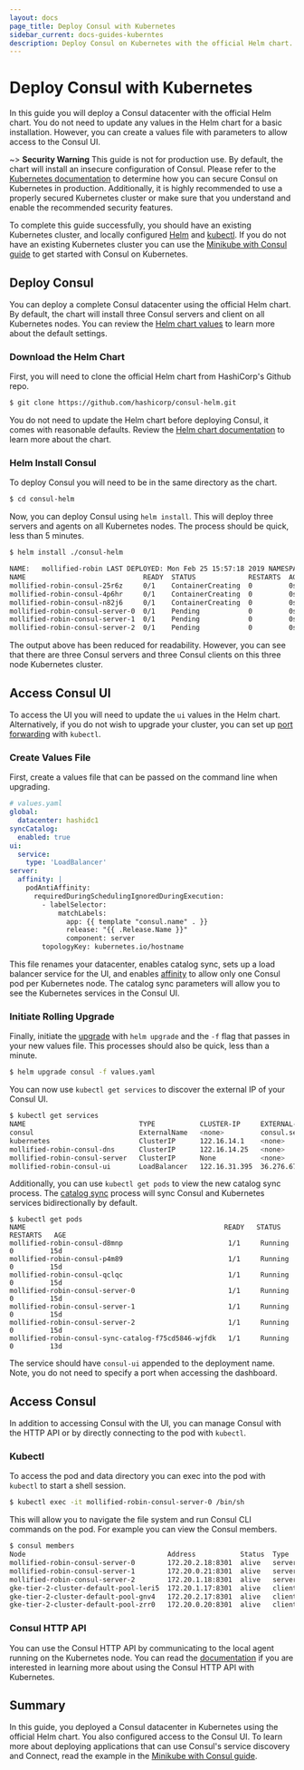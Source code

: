 ```yaml
---
layout: docs
page_title: Deploy Consul with Kubernetes
sidebar_current: docs-guides-kuberntes
description: Deploy Consul on Kubernetes with the official Helm chart.
---
```


# Deploy Consul with Kubernetes

In this guide you will deploy a Consul datacenter with the official Helm chart.
You do not need to update any values in the Helm chart for a basic
installation. However, you can create a values file with parameters to allow
access to the Consul UI.

~> **Security Warning** This guide is not for production use. By default, the
chart will install an insecure configuration of Consul. Please refer to the
[Kubernetes documentation](https://www.consul.io/docs/platform/k8s/index.html)
to determine how you can secure Consul on Kubernetes in production.
Additionally, it is highly recommended to use a properly secured Kubernetes
cluster or make sure that you understand and enable the recommended security
features.

To complete this guide successfully, you should have an existing Kubernetes
cluster, and locally configured [Helm](https://helm.sh/docs/using_helm/) and
[kubectl](https://kubernetes.io/docs/tasks/tools/install-kubectl/). If you do not have an
existing Kubernetes cluster you can use the [Minikube with Consul guide](https://www.consul.io/docs/guides/minikube.html) to get started
with Consul on Kubernetes.

## Deploy Consul

You can deploy a complete Consul datacenter using the official Helm chart. By
default, the chart will install three Consul
servers and client on all Kubernetes nodes. You can review the
[Helm chart
values](https://www.consul.io/docs/platform/k8s/helm.html#configuration-values-)
to learn more about the default settings.

### Download the Helm Chart

First, you will need to clone the official Helm chart from HashiCorp's Github
repo.

```sh
$ git clone https://github.com/hashicorp/consul-helm.git
```

You do not need to update the Helm chart before deploying Consul, it comes with
reasonable defaults. Review the [Helm chart
documentation](https://www.consul.io/docs/platform/k8s/helm.html) to learn more
about the chart.

### Helm Install Consul

To deploy Consul you will need to be in the same directory as the chart.

```sh
$ cd consul-helm
```

Now, you can deploy Consul using `helm install`. This will deploy three servers
and agents on all Kubernetes nodes. The process should be quick, less than 5
minutes.

```sh
$ helm install ./consul-helm

NAME:   mollified-robin LAST DEPLOYED: Mon Feb 25 15:57:18 2019 NAMESPACE: default STATUS: DEPLOYED
NAME                             READY  STATUS             RESTARTS  AGE
mollified-robin-consul-25r6z     0/1    ContainerCreating  0         0s
mollified-robin-consul-4p6hr     0/1    ContainerCreating  0         0s
mollified-robin-consul-n82j6     0/1    ContainerCreating  0         0s
mollified-robin-consul-server-0  0/1    Pending            0         0s
mollified-robin-consul-server-1  0/1    Pending            0         0s
mollified-robin-consul-server-2  0/1    Pending            0         0s
```

The output above has been reduced for readability. However, you can see that
there are three Consul servers and three Consul clients on this three node
Kubernetes cluster.

## Access Consul UI

To access the UI you will need to update the `ui` values in the Helm chart.
Alternatively, if you do not wish to upgrade your cluster, you can set up [port
forwarding](https://www.consul.io/docs/platform/k8s/run.html#viewing-the-consul-ui) with
`kubectl`.

### Create Values File

First, create a values file that can be passed on the command line when
upgrading.

```yaml
# values.yaml
global:
  datacenter: hashidc1
syncCatalog:
  enabled: true
ui:
  service:
    type: 'LoadBalancer'
server:
  affinity: |
    podAntiAffinity:
      requiredDuringSchedulingIgnoredDuringExecution:
        - labelSelector:
            matchLabels:
              app: {{ template "consul.name" . }}
              release: "{{ .Release.Name }}"
              component: server
        topologyKey: kubernetes.io/hostname
```

This file renames your datacenter, enables catalog sync, sets up a load
balancer service for the UI, and enables [affinity](https://www.consul.io/docs/platform/k8s/helm.html#v-server-affinity) to allow only one
Consul pod per Kubernetes node.
The catalog sync parameters will allow you to see
the Kubernetes services in the Consul UI.

### Initiate Rolling Upgrade

Finally, initiate the
[upgrade](https://www.consul.io/docs/platform/k8s/run.html#upgrading-consul-on-kubernetes)
with `helm upgrade` and the `-f` flag that passes in your new values file. This
processes should also be quick, less than a minute.

```sh
$ helm upgrade consul -f values.yaml
```

You can now use `kubectl get services` to discover the external IP of your Consul UI.

```sh
$ kubectl get services
NAME                            TYPE           CLUSTER-IP     EXTERNAL-IP             PORT(S)        AGE
consul                          ExternalName   <none>         consul.service.consul   <none>         11d
kubernetes                      ClusterIP      122.16.14.1    <none>                  443/TCP        137d
mollified-robin-consul-dns      ClusterIP      122.16.14.25   <none>                  53/TCP,53/UDP  13d
mollified-robin-consul-server   ClusterIP      None           <none>                  8500/TCP       13d
mollified-robin-consul-ui       LoadBalancer   122.16.31.395  36.276.67.195           80:32718/TCP   13d
```

Additionally, you can use `kubectl get pods` to view the new catalog sync
process. The [catalog sync](https://www.consul.io/docs/platform/k8s/helm.html#v-synccatalog) process will sync
Consul and Kubernetes services bidirectionally by
default.

```
$ kubectl get pods
NAME                                                 READY   STATUS      RESTARTS   AGE
mollified-robin-consul-d8mnp                          1/1     Running     0         15d
mollified-robin-consul-p4m89                          1/1     Running     0         15d
mollified-robin-consul-qclqc                          1/1     Running     0         15d
mollified-robin-consul-server-0                       1/1     Running     0         15d
mollified-robin-consul-server-1                       1/1     Running     0         15d
mollified-robin-consul-server-2                       1/1     Running     0         15d
mollified-robin-consul-sync-catalog-f75cd5846-wjfdk   1/1     Running     0         13d
```

The service should have `consul-ui` appended to the deployment name. Note, you
do not need to specify a port when accessing the dashboard.

## Access Consul

In addition to accessing Consul with the UI, you can manage Consul with the
HTTP API or by directly connecting to the pod with `kubectl`.

### Kubectl

To access the pod and data directory you can exec into the pod with `kubectl` to start a shell session.

```sh
$ kubectl exec -it mollified-robin-consul-server-0 /bin/sh
```

This will allow you to navigate the file system and run Consul CLI commands on
the pod. For example you can view the Consul members.

```sh
$ consul members
Node                                   Address           Status  Type    Build  Protocol  DC        Segment
mollified-robin-consul-server-0        172.20.2.18:8301  alive   server  1.4.2  2         hashidc1  <all>
mollified-robin-consul-server-1        172.20.0.21:8301  alive   server  1.4.2  2         hashidc1  <all>
mollified-robin-consul-server-2        172.20.1.18:8301  alive   server  1.4.2  2         hashidc1  <all>
gke-tier-2-cluster-default-pool-leri5  172.20.1.17:8301  alive   client  1.4.2  2         hashidc1  <default>
gke-tier-2-cluster-default-pool-gnv4   172.20.2.17:8301  alive   client  1.4.2  2         hashidc1  <default>
gke-tier-2-cluster-default-pool-zrr0   172.20.0.20:8301  alive   client  1.4.2  2         hashidc1  <default>
```

### Consul HTTP API

You can use the Consul HTTP API by communicating to the local agent running on
the Kubernetes node. You can read the
[documentation](https://www.consul.io/docs/platform/k8s/run.html#accessing-the-consul-http-api)
if you are interested in learning more about using the Consul HTTP API with Kubernetes.

## Summary

In this guide, you deployed a Consul datacenter in Kubernetes using the
official Helm chart. You also configured access to the Consul UI. To learn more
about deploying applications that can use Consul's service discovery and
Connect, read the example in the [Minikube with Consul
guide](https://www.consul.io/docs/guides/minikube.html#step-2-deploy-custom-applications).
